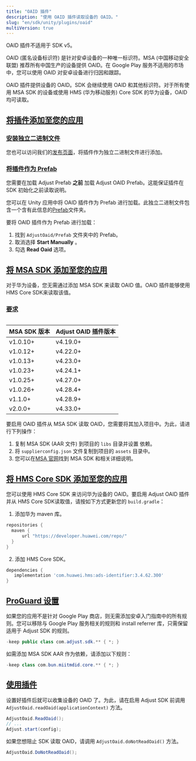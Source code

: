 ```yaml
---
title: "OAID 插件"
description: "使用 OAID 插件读取设备的 OAID。"
slug: "en/sdk/unity/plugins/oaid"
multiVersion: true
---
```

<sdkversion version="v5"> 

OAID 插件不适用于 SDK v5。
</SdkVersion> <sdkversion version="v4"> 

OAID \(匿名设备标识符\) 是针对安卓设备的一种唯一标识符。MSA \(中国移动安全联盟\) 推荐所有中国生产的设备提供 OAID。在 Google Play 服务不适用的市场中，您可以使用 OAID 对安卓设备进行归因和跟踪。

OAID 插件提供设备的 OAID。SDK 会继续使用 OAID 和其他标识符。对于所有使用 MSA SDK 的设备或使用 HMS \(华为移动服务\) Core SDK 的华为设备，OAID 均可读取。

[将插件添加至您的应用](add-the-plugin-to-your-app)
----------------------------------------

### [安装独立二进制文件](install-standalone-binary)

您也可以访问我们的[发布页面](https://github.com/adjust/android_sdk/releases)，将插件作为独立二进制文件进行添加。

### [将插件作为 Prefab](use-the-plugin-as-a-prefab)

<callout type="note"> 

您需要在加载 Adjust Prefab **之前** 加载 Adjust OAID Prefab。这能保证插件在 SDK 初始化之前读取说明。
</Callout> 

您可以在 Unity 应用中将 OAID 插件作为 Prefab 进行加载。此独立二进制文件包含一个含有此信息的[Prefab](https://docs.unity3d.com/Manual/Prefabs.html)文件夹。

要将 OAID 插件作为 Prefab 进行加载：

1. 找到 `AdjustOaid/Prefab` 文件夹中的 Prefab。
2. 取消选择 **Start Manually** 。
3. 勾选 **Read Oaid** 选项。

[将 MSA SDK 添加至您的应用](add-the-msa-sdk-to-your-app)
------------------------------------------------

<callout type="note"> 

对于华为设备，您无需通过添加 MSA SDK 来读取 OAID 值。OAID 插件能够使用HMS Core SDK来读取该值。
</Callout> 

### [要求](requirements)

<table> 

|   MSA SDK 版本   | Adjust OAID 插件版本 |
|----------------|------------------|
| v1\.0\.10\+ | v4\.19\.0\+   |
| v1\.0\.12\+ | v4\.22\.0\+   |
| v1\.0\.13\+ | v4\.23\.0\+   |
| v1\.0\.23\+ | v4\.24\.1\+   |
| v1\.0\.25\+ | v4\.27\.0\+   |
| v1\.0\.26\+ | v4\.28\.4\+   |
| v1\.1\.0\+  | v4\.28\.9\+   |
| v2\.0\.0\+  | v4\.33\.0\+   |

</Table> 

要启用 OAID 插件从 MSA SDK 读取 OAID，您需要将其加入项目中。为此，请进行下列操作：

1. 复制 MSA SDK \(AAR 文件\) 到项目的 `libs` 目录并设置 依赖。
2. 将 `supplierconfig.json` 文件复制到项目的 `assets` 目录中。
3. 您可以在[MSA 官网](http://www.msa-alliance.cn/col.jsp?id=120)找到 MSA SDK 和相关详细说明。

[将 HMS Core SDK 添加至您的应用](add-the-hms-core-sdk-to-your-app)
----------------------------------------------------------

您可以使用 HMS Core SDK 来访问华为设备的 OAID。要启用 Adjust OAID 插件并从 HMS Core SDK读取值，请按如下方式更新您的 `build.gradle`：

1. 添加华为 maven 库。

<codeblock title="build.gradle"> 

```groovy
repositories {
  maven {
      url "https://developer.huawei.com/repo/"
  }
}

```

</CodeBlock> 

2. 添加 HMS Core SDK。

<codeblock title="build.gradle"> 

```groovy
dependencies {
   implementation 'com.huawei.hms:ads-identifier:3.4.62.300'
}

```

</CodeBlock> 

[ProGuard 设置](proguard-settings)
--------------------------------

如果您的应用不是针对 Google Play 商店，则无需添加安卓入门指南中的所有规则。您可以移除与 Google Play 服务相关的规则和 install referrer 库，只需保留适用于 Adjust SDK 的规则。
<codeblock title="proguard.pro"> 

```java
-keep public class com.adjust.sdk.** { *; }
```

</CodeBlock> 

如需添加 MSA SDK AAR 作为依赖，请添加以下规则：
<codeblock title="proguard.pro"> 

```java
-keep class com.bun.miitmdid.core.** { *; }
```

</CodeBlock> 

[使用插件](use-the-plugin)
----------------------

设置好插件后就可以收集设备的 OAID 了。为此，请在启用 Adjust SDK 前调用 `AdjustOaid.readOaid(applicationContext)` 方法。

```cs
AdjustOaid.ReadOaid();
// ...
Adjust.start(config);
```

如果您想阻止 SDK 读取 OAID，请调用 `AdjustOaid.doNotReadOaid()` 方法。

```cs
AdjustOaid.DoNotReadOaid();
```

</SdkVersion>

